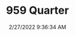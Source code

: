 ---
width: 1333
height: 2000
title: 959 Quarter
description: Rear quarter panel from a black 959
date: 2/27/2022 9:36:34 AM
cameraMake: Sony
cameraModel: ILCE-7M3
lens: FE 35mm F1.4 GM
settingsfStop: f/1.4
settingsISO: ISO 100
settingsShutter: 1/800
settingsFocalLength: 35 mm
---